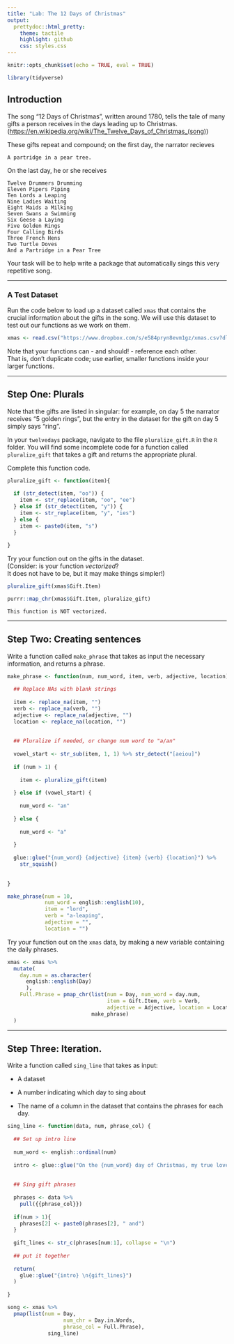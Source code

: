 ```yaml
---
title: "Lab: The 12 Days of Christmas"
output:
  prettydoc::html_pretty:
    theme: tactile
    highlight: github
    css: styles.css
---
```


```r
knitr::opts_chunk$set(echo = TRUE, eval = TRUE)

library(tidyverse)
```

## Introduction

The song "12 Days of Christmas", written around 1780, tells the tale of many gifts 
a person receives in the days leading up to Christmas. ([https://en.wikipedia.org/wiki/The_Twelve_Days_of_Christmas_(song)](https://en.wikipedia.org/wiki/The_Twelve_Days_of_Christmas_(song))) 

These gifts repeat and compound; on the first day, the narrator recieves

```
A partridge in a pear tree.
```

On the last day, he or she receives

```
Twelve Drummers Drumming
Eleven Pipers Piping
Ten Lords a Leaping
Nine Ladies Waiting
Eight Maids a Milking
Seven Swans a Swimming
Six Geese a Laying
Five Golden Rings
Four Calling Birds
Three French Hens
Two Turtle Doves
And a Partridge in a Pear Tree
```

Your task will be to help write a package that automatically sings this very
repetitive song.

---

### A Test Dataset

Run the code below to load up a dataset called `xmas` that contains the crucial 
information about the gifts in the song. We will use this dataset to test out
our functions as we work on them.

```r
xmas <- read.csv("https://www.dropbox.com/s/e584pryn8evm1gz/xmas.csv?dl=1")
```

Note that your functions can - and should! - reference each other.  
That is, don't duplicate code; use earlier, smaller functions inside your larger 
functions.

---

## Step One:  Plurals

Note that the gifts are listed in singular: for example, on day 5 the narrator 
receives "5 golden rings", but the entry in the dataset for the gift on day 5 
simply says "ring".  

In your `twelvedays` package, navigate to the file `pluralize_gift.R` in the `R` 
folder. You will find some incomplete code for a function called `pluralize_gift` 
that takes a gift and returns the appropriate plural. 

Complete this function code.

```r
pluralize_gift <- function(item){
  
  if (str_detect(item, "oo")) {
    item <- str_replace(item, "oo", "ee")
  } else if (str_detect(item, "y")) {
    item <- str_replace(item, "y", "ies")
  } else {
    item <- paste0(item, "s")
  }
  
}
```


Try your function out on the gifts in the dataset.  
(Consider: is your function *vectorized*?  
It does not have to be, but it may make things simpler!)

```r

pluralize_gift(xmas$Gift.Item)

purrr::map_chr(xmas$Gift.Item, pluralize_gift)

```
```
This function is NOT vectorized.
```

---



## Step Two: Creating sentences

Write a function called `make_phrase` that takes as input the necessary information, 
and returns a phrase. 

```r
make_phrase <- function(num, num_word, item, verb, adjective, location) {
  
  ## Replace NAs with blank strings
  
  item <- replace_na(item, "")
  verb <- replace_na(verb, "")
  adjective <- replace_na(adjective, "")
  location <- replace_na(location, "")
  
  
  ## Pluralize if needed, or change num word to "a/an"
  
  vowel_start <- str_sub(item, 1, 1) %>% str_detect("[aeiou]")
  
  if (num > 1) {
    
    item <- pluralize_gift(item)
    
  } else if (vowel_start) {
    
    num_word <- "an"
    
  } else {
    
    num_word <- "a"
    
  }
  
  glue::glue("{num_word} {adjective} {item} {verb} {location}") %>%
    str_squish()
  
  
}
```


```r
make_phrase(num = 10, 
            num_word = english::english(10), 
            item = "lord", 
            verb = "a-leaping", 
            adjective = "", 
            location = "")
```


Try your function out on the `xmas` data, by making a new variable containing the daily phrases.

```r
xmas <- xmas %>%
  mutate(
    day.num = as.character(
      english::english(Day)
      ), 
    Full.Phrase = pmap_chr(list(num = Day, num_word = day.num, 
                                item = Gift.Item, verb = Verb, 
                                adjective = Adjective, location = Location), 
                           make_phrase)
  )
```

---


## Step Three:  Iteration.

Write a function called `sing_line` that takes as input:

* A dataset

* A number indicating which day to sing about

* The name of a column in the dataset that contains the phrases for each day.

```r
sing_line <- function(data, num, phrase_col) {
  
  ## Set up intro line
  
  num_word <- english::ordinal(num)
  
  intro <- glue::glue("On the {num_word} day of Christmas, my true love gave to me:")
  
  
  ## Sing gift phrases
  
  phrases <- data %>%
    pull({{phrase_col}})
  
  if(num > 1){
    phrases[2] <- paste0(phrases[2], " and")
  }
  
  gift_lines <- str_c(phrases[num:1], collapse = "\n")
  
  ## put it together
  
  return( 
    glue::glue("{intro} \n{gift_lines}")
  )
  
}
```



```r
song <- xmas %>% 
  pmap(list(num = Day,
                  num_chr = Day.in.Words,
                  phrase_col = Full.Phrase),
             sing_line)

```

